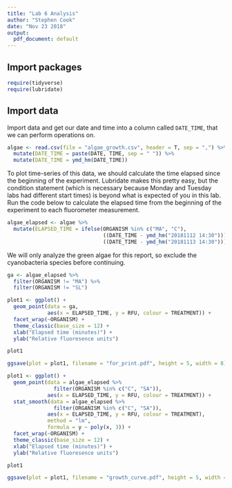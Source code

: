 ```yaml
---
title: "Lab 6 Analysis"
author: "Stephen Cook"
date: "Nov 23 2018"
output:
  pdf_document: default
---
```


## Import packages


```r
require(tidyverse)
require(lubridate)
```


## Import data

Import data and get our date and time into a column called `DATE_TIME`, that we can perform operations on.

```r
algae <- read.csv(file = "algae_growth.csv", header = T, sep = ",") %>%
  mutate(DATE_TIME = paste(DATE, TIME, sep = " ")) %>%
  mutate(DATE_TIME = ymd_hm(DATE_TIME))
```

To plot time-series of this data, we should calculate the time elapsed since the beginning of the experiment. Lubridate makes this pretty easy, but the condition statement (which is necessary because Monday and Tuesday labs had different start times) is beyond what is expected of you in this lab. Run the code below to calculate the elapsed time from the beginning of the experiment to each fluorometer measurement. 

```r
algae_elapsed <- algae %>%
  mutate(ELAPSED_TIME = ifelse(ORGANISM %in% c("MA", "C"), 
                               ((DATE_TIME - ymd_hm("20181112 14:30"))),
                               ((DATE_TIME - ymd_hm("20181113 14:30")))))
```

We will only analyze the green algae for this report, so exclude the cyanobacteria species before continuing.

```r
ga <- algae_elapsed %>%
  filter(ORGANISM != "MA") %>%
  filter(ORGANISM != "SL")
```


```r
plot1 <- ggplot() +
  geom_point(data = ga,
             aes(x = ELAPSED_TIME, y = RFU, colour = TREATMENT)) +
  facet_wrap(~ORGANISM) +
  theme_classic(base_size = 12) +
  xlab("Elapsed time (minutes)") +
  ylab("Relative fluoresence units")

plot1
```

```r
ggsave(plot = plot1, filename = "for_print.pdf", height = 5, width = 8)
```

```r
plot1 <- ggplot() +
  geom_point(data = algae_elapsed %>%
               filter(ORGANISM %in% c("C", "SA")),
             aes(x = ELAPSED_TIME, y = RFU, colour = TREATMENT)) +
  stat_smooth(data = algae_elapsed %>%
               filter(ORGANISM %in% c("C", "SA")),
             aes(x = ELAPSED_TIME, y = RFU, colour = TREATMENT),
             method = "lm",
             formula = y ~ poly(x, 3)) +
  facet_wrap(~ORGANISM) +
  theme_classic(base_size = 12) +
  xlab("Elapsed time (minutes)") +
  ylab("Relative fluoresence units")

plot1
```
```r
ggsave(plot = plot1, filename = "growth_curve.pdf", height = 5, width = 8)
```



